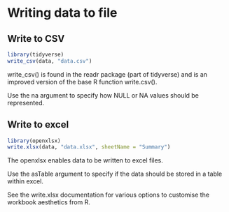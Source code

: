 # Writing data to file

## Write to CSV

```r
library(tidyverse)
write_csv(data, "data.csv")
```

write_csv() is found in the readr package (part of tidyverse) and is an improved version of the base R function write.csv().

Use the na argument to specify how NULL or NA values should be represented.

## Write to excel

```r
library(openxlsx)
write.xlsx(data, "data.xlsx", sheetName = "Summary")
```

The openxlsx enables data to be written to excel files.

Use the asTable argument to specify if the data should be stored in a table within excel.

See the write.xlsx documentation for various options to customise the workbook aesthetics from R.